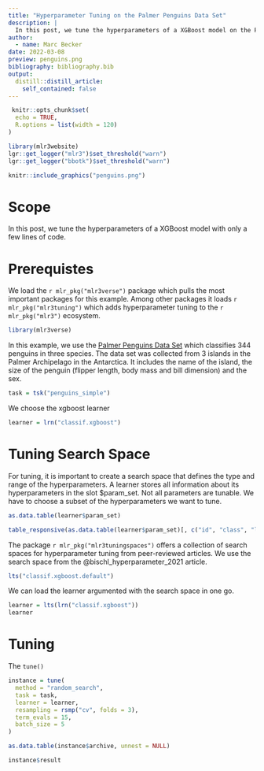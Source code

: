 ```yaml
---
title: "Hyperparameter Tuning on the Palmer Penguins Data Set"
description: |
  In this post, we tune the hyperparameters of a XGBoost model on the Palmer Penguins data set with only a few lines of code.
author:
  - name: Marc Becker
date: 2022-03-08
preview: penguins.png
bibliography: bibliography.bib
output:
  distill::distill_article:
    self_contained: false
---
```


```r
 knitr::opts_chunk$set(
  echo = TRUE,
  R.options = list(width = 120)
)

library(mlr3website)
lgr::get_logger("mlr3")$set_threshold("warn")
lgr::get_logger("bbotk")$set_threshold("warn")
```


```r
knitr::include_graphics("penguins.png")
```

# Scope

In this post, we tune the hyperparameters of a XGBoost model with only a few lines of code.

# Prerequistes

We load the `r mlr_pkg("mlr3verse")` package which pulls the most important packages for this example. Among other packages it loads
`r mlr_pkg("mlr3tuning")` which adds hyperparameter tuning to the `r mlr_pkg("mlr3")` ecosystem.

```r
library(mlr3verse)
```

In this example, we use the [Palmer Penguins Data Set](https://mlr3.mlr-org.com/reference/mlr_tasks_penguins.html) which classifies 344 penguins in three species. The data set was collected from 3 islands in the Palmer Archipelago in the Antarctica. It includes the name of the island, the size of the penguin (flipper length, body mass and bill dimension) and the sex.

```r
task = tsk("penguins_simple")
```

We choose the xgboost learner

```r
learner = lrn("classif.xgboost")
```

# Tuning Search Space

For tuning, it is important to create a search space that defines the type and range of the hyperparameters. A learner stores all information about its hyperparameters in the slot $param_set. Not all parameters are tunable. We have to choose a subset of the hyperparameters we want to tune.

```r
as.data.table(learner$param_set)
```

```r
table_responsive(as.data.table(learner$param_set)[, c("id", "class", "lower", "upper", "nlevels"), with = FALSE])
```

The package `r mlr_pkg("mlr3tuningspaces")` offers a collection of search spaces for hyperparameter tuning from peer-reviewed articles. We use the search space from the @bischl_hyperparameter_2021 article.

```r
lts("classif.xgboost.default")
```

We can load the learner argumented with the search space in one go.

```r
learner = lts(lrn("classif.xgboost"))
learner
```


# Tuning

The `tune()`

```r
instance = tune(
  method = "random_search",
  task = task,
  learner = learner,
  resampling = rsmp("cv", folds = 3),
  term_evals = 15,
  batch_size = 5
)
```

```r
as.data.table(instance$archive, unnest = NULL)
```

```r
instance$result
```




